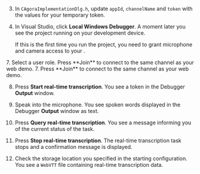 <PlatformWrapper platform="windows">

3.  In  `CAgoraImplementationDlg.h`, update `appId`, `channelName` and `token` with the values for your temporary token.

1.  In Visual Studio, click **Local Windows Debugger**. A moment later you see the project running on your development device.

    If this is the first time you run the project, you need to grant microphone and camera access to your <Vpl k="CLIENT"/>.

<ProductWrapper product="interactive-live-streaming">
7. Select a user role. Press **Join** to connect to the same channel as your web demo.
</ProductWrapper>

<ProductWrapper notAllowed="interactive-live-streaming">
7. Press **Join** to connect to the same channel as your web demo.
</ProductWrapper>

8. Press **Start real-time transcription**. You see a token in the Debugger **Output** window.

9. Speak into the microphone. You see spoken words displayed in the Debugger **Output** window as text.

10. Press **Query real-time transcription**. You see a message informing you of the current status of the task.

11. Press **Stop real-time transcription**. The real-time transcription task stops and a confirmation message is displayed.

12. Check the storage location you specified in the starting configuration. You see a `WebVTT` file containing real-time transcription data.

</PlatformWrapper>
